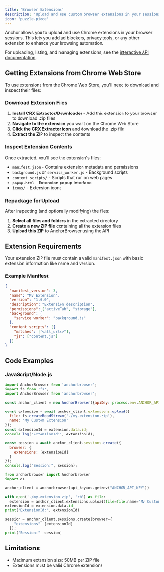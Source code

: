 ```yaml
---
title: 'Browser Extensions'
description: 'Upload and use custom browser extensions in your sessions'
icon: 'puzzle-piece'
---
```


Anchor allows you to upload and use Chrome extensions in your browser sessions. This lets you add ad blockers, privacy tools, or any other extension to enhance your browsing automation.

For uploading, listing, and managing extensions, see the [interactive API documentation](/api-reference/extensions).

## Getting Extensions from Chrome Web Store

To use extensions from the Chrome Web Store, you'll need to download and inspect their files:

### Download Extension Files

1. **Install CRX Extractor/Downloader** - Add this extension to your browser to download .zip files
2. **Navigate to the extension** you want on the Chrome Web Store
3. **Click the CRX Extractor icon** and download the .zip file
4. **Extract the ZIP** to inspect the contents

### Inspect Extension Contents

Once extracted, you'll see the extension's files:
- `manifest.json` - Contains extension metadata and permissions
- `background.js` or `service_worker.js` - Background scripts
- `content_scripts/` - Scripts that run on web pages
- `popup.html` - Extension popup interface
- `icons/` - Extension icons

### Repackage for Upload

After inspecting (and optionally modifying) the files:
1. **Select all files and folders** in the extracted directory
2. **Create a new ZIP file** containing all the extension files
3. **Upload this ZIP** to AnchorBrowser using the API

## Extension Requirements

Your extension ZIP file must contain a valid `manifest.json` with basic extension information like name and version.

### Example Manifest
```json
{
  "manifest_version": 3,
  "name": "My Extension",
  "version": "1.0.0",
  "description": "Extension description",
  "permissions": ["activeTab", "storage"],
  "background": {
    "service_worker": "background.js"
  },
  "content_scripts": [{
    "matches": ["<all_urls>"],
    "js": ["content.js"]
  }]
}
```

## Code Examples

### JavaScript/Node.js

<CodeGroup>

```javascript node.js
import AnchorBrowser from 'anchorbrowser';
import fs from 'fs';
import AnchorBrowser from 'anchorbrowser';

const anchor_client = new AnchorBrowser({apiKey: process.env.ANCHOR_API_KEY});

const extension = await anchor_client.extensions.upload({
  file: fs.createReadStream('./my-extension.zip'),
  name: 'My Custom Extension'
});
const extensionId = extension.data.id;
console.log("ExtensionId:", extensionId);

const session = await anchor_client.sessions.create({
  browser: {
    extensions: [extensionId]
  }
});
console.log("Session:", session);
```

```python python
from anchorbrowser import Anchorbrowser
import os

anchor_client = Anchorbrowser(api_key=os.getenv("ANCHOR_API_KEY"))

with open('./my-extension.zip', 'rb') as file:
  extension = anchor_client.extensions.upload(file=file,name='My Custom Extension')
extensionId = extension.data.id
print("ExtensionId:", extensionId)

session = anchor_client.sessions.create(browser={
    "extensions": [extensionId]
  });
print("Session:", session)
```
</CodeGroup>

## Limitations

- Maximum extension size: 50MB per ZIP file
- Extensions must be valid Chrome extensions